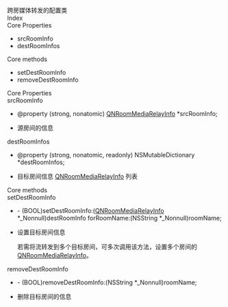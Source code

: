 <link rel="stylesheet" type="text/css" href="https://docs.qnsdk.com/styles/doc-v4-api.css" />
<div class="rtc-doc rtc-doc-page" id="rtc-doc">
<section class="rtc-doc-panel rtc-doc-describe rtc-doc-note">
                跨房媒体转发的配置类</section>
            <div class="rtc-doc-page-wrap">Index</div>
<section class="rtc-doc-panel">
        <div class="rtc-doc-page-title">Core Properties</div>
        <ul class="rtc-doc-catalogue">
                <li><a onClick='document.location.replace(`${document.location.protocol}//${document.location.host}${document.location.pathname}${document.location.search}#srcRoomInfo`)'>srcRoomInfo</a></li>
                <li><a onClick='document.location.replace(`${document.location.protocol}//${document.location.host}${document.location.pathname}${document.location.search}#destRoomInfos`)'>destRoomInfos</a></li>
        </ul>
        <div class="rtc-doc-page-title">Core methods</div>
        <ul class="rtc-doc-catalogue">
                <li><a onClick='document.location.replace(`${document.location.protocol}//${document.location.host}${document.location.pathname}${document.location.search}#setDestRoomInfo`)'>setDestRoomInfo</a></li>
                <li><a onClick='document.location.replace(`${document.location.protocol}//${document.location.host}${document.location.pathname}${document.location.search}#removeDestRoomInfo`)'>removeDestRoomInfo</a></li>
        </ul>
</section>
<div class="rtc-doc-page-wrap">Core Properties</div>
<section class="rtc-doc-panel">
<div class="rtc-doc-page-title rtc-doc-antor" id="srcRoomInfo">
srcRoomInfo</div>
<ul class="rtc-doc-page-container">
        <li class="rtc-doc-sign-signature">@property (strong, nonatomic) <a href='10142/QNRoomMediaRelayInfo-iOS'>QNRoomMediaRelayInfo</a> *srcRoomInfo;</li>
    </li>
<li class="rtc-doc-page-description">
    <div class="rtc-doc-desc-wrap">
        <p>源房间的信息</p>
    </div>
</li>
</ul>
</section>
<section class="rtc-doc-panel">
<div class="rtc-doc-page-title rtc-doc-antor" id="destRoomInfos">
destRoomInfos</div>
<ul class="rtc-doc-page-container">
        <li class="rtc-doc-sign-signature">@property (strong, nonatomic, readonly) NSMutableDictionary *destRoomInfos;</li>
    </li>
<li class="rtc-doc-page-description">
    <div class="rtc-doc-desc-wrap">
        <p>目标房间信息 <a href='10142/QNRoomMediaRelayInfo-iOS'>QNRoomMediaRelayInfo</a> 列表</p>
    </div>
</li>
</ul>
</section>
<div class="rtc-doc-page-wrap">Core methods</div>
<section class="rtc-doc-panel">
<div class="rtc-doc-page-title rtc-doc-antor" id="setDestRoomInfo">
setDestRoomInfo</div>
<ul class="rtc-doc-page-container">
        <li class="rtc-doc-sign-signature">- (BOOL)setDestRoomInfo:(<a href='10142/QNRoomMediaRelayInfo-iOS'>QNRoomMediaRelayInfo</a> *_Nonnull)destRoomInfo forRoomName:(NSString *_Nonnull)roomName;</li>
    </li>
<li class="rtc-doc-page-description">
    <div class="rtc-doc-desc-wrap">
        <p>设置目标房间信息</p>
        <p>若需将流转发到多个目标房间，可多次调用该方法，设置多个房间的 <a href='10142/QNRoomMediaRelayInfo-iOS'>QNRoomMediaRelayInfo</a>。</p>
    </div>
</li>
</ul>
</section>
<section class="rtc-doc-panel">
<div class="rtc-doc-page-title rtc-doc-antor" id="removeDestRoomInfo">
removeDestRoomInfo</div>
<ul class="rtc-doc-page-container">
        <li class="rtc-doc-sign-signature">- (BOOL)removeDestRoomInfo:(NSString *_Nonnull)roomName;</li>
    </li>
<li class="rtc-doc-page-description">
    <div class="rtc-doc-desc-wrap">
        <p>删除目标房间的信息</p>
    </div>
</li>
</ul>
</section>
</div>


